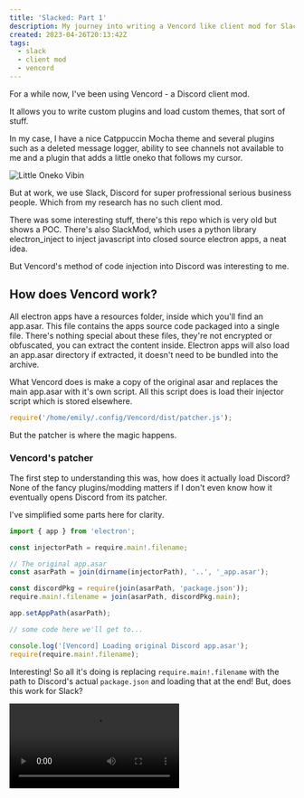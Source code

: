 ```yaml
---
title: 'Slacked: Part 1'
description: My journey into writing a Vencord like client mod for Slack
created: 2023-04-26T20:13:42Z
tags:
  - slack
  - client mod
  - vencord
---
```




For a while now, I've been using <Link href="https://github.com/Vendicated/Vencord">Vencord</Link> - a Discord client mod.

It allows you to write custom plugins and load custom themes, that sort of stuff.

In my case, I have a nice <Link href="https://github.com/catppuccin/discord">Catppuccin Mocha</Link> theme and several plugins such as a deleted message logger, ability to see channels not available to me and a plugin that adds a little oneko that follows my cursor.

<Image src={oneko} alt="Little Oneko Vibin" />

But at work, we use Slack, Discord for super profressional serious business people. Which from my research has no such client mod.

There was some interesting stuff, there's <Link href="https://github.com/Noskcaj19/slack-mods">this repo</Link> which is very old but shows a POC. There's also <Link href="https://dev.to/f53/adding-a-custom-css-menu-to-slack-1090">SlackMod</Link>,
which uses a python library electron_inject to inject javascript into closed source electron apps, a neat idea.

But Vencord's method of code injection into Discord was interesting to me.

## How does Vencord work?

All electron apps have a resources folder, inside which you'll find an app.asar. This file contains the apps source code packaged into a single file. There's nothing special about these files, they're not encrypted or obfuscated, you can extract the content inside.
Electron apps will also load an app.asar directory if extracted, it doesn't need to be bundled into the archive.

What Vencord does is make a copy of the original asar and replaces the main app.asar with it's own script. All this script does is load their injector script which is stored elsewhere.

```js
require('/home/emily/.config/Vencord/dist/patcher.js');
```

But the patcher is where the magic happens.

### Vencord's patcher

The first step to understanding this was, how does it actually load Discord? None of the fancy plugins/modding matters if I don't even know how it eventually opens Discord from its patcher.

I've simplified some parts here for clarity.

```ts filename=test.js
import { app } from 'electron';

const injectorPath = require.main!.filename;

// The original app.asar
const asarPath = join(dirname(injectorPath), '..', '_app.asar');

const discordPkg = require(join(asarPath, 'package.json'));
require.main!.filename = join(asarPath, discordPkg.main);

app.setAppPath(asarPath);

// some code here we'll get to...

console.log('[Vencord] Loading original Discord app.asar');
require(require.main!.filename);
```

Interesting! So all it's doing is replacing `require.main!.filename` with the path to Discord's actual `package.json` and loading that at the end! But, does this work for Slack?

<Video src={notWorking} alt="Uhhh kinda?" />

It started! Which is a good sign, the code runs but it seems to exit for some reason.

To debug this, I had to delve into Slack's minified source code :D

Inside that mess I searched for all `process.exit(0)` as the exit code was 0, until I found the culprit!

```js
b.app.requestSingleInstanceLock() || oe.app.exit(0), process.exit(0);
```

Inside of `main.bundle.js` `requestSingleInstanceLock` appears to fail, I suppose this is because technically I am running two instances? My script and then Slack's actual code? So, let's replace this part with sed.

```shell
sed 's/||oe.app.exit(0),process.exit(0)//g' -i main.bundle.js
```

<Video src={working} alt="It's alive!" />

This skeleton code now boots into slack via our script! This is where the fun starts.

```ts
import { dirname, join } from 'path';
import { app } from 'electron';

const injectorPath = require.main!.filename;

const asarPath = join(dirname(injectorPath), '..', '_app.asar');

const slackPackage = require(join(asarPath, 'package.json'));
require.main!.filename = join(asarPath, slackPackage.main);

// @ts-ignore
app.setAppPath(asarPath);

require(require.main!.filename);
```

## Opening Chrome Dev Tools on Startup

Let's start with something simple, how can we trigger the dev tools on startup?

Looking through the rest of Vencord's patcher, I see that it creates a `BrowserWindow` class that extends `electron.BrowserWindow`. It only provides an implementation for the constructor and a lot of that isn't relevant for us right now. The interesting part is this `initIpc(this)` function, but we'll come back to that.

Let's create our `BrowserWindow` class like so.

```ts
// @ts-ignore
app.setAppPath(asarPath);

const initIpc = (window: electron.BrowserWindow) => {};

class BrowserWindow extends electron.BrowserWindow {
	constructor(options: BrowserWindowConstructorOptions) {
		super(options);
		initIpc(this);
	}
}

require(require.main!.filename);
```

After which we copy over all of the methods and properties on the original `electron.BrowserWindow` to our new window class.

```ts
Object.assign(BrowserWindow, electron.BrowserWindow);
```

And then we also have to replace electrons `BrowserWindow` exports.

```ts
const electronPath = require.resolve('electron');
delete require.cache[electronPath]!.exports;
require.cache[electronPath]!.exports = {
	...electron,
	BrowserWindow
};
```

That's it! Surprisingly simple when viewed from our perspective, but I would've never figured this out without some serious time and research, so thanks V.

Heading back to that `initIpc` function, we passed along our custom `BrowserWindow` instance to that function. With electron you can programmatically open devtools from that `BrowserWindow` instance, let's try it.

```ts
const initIpc = (window: electron.BrowserWindow) => {
	window.webContents.openDevTools();
};
```

Annnnnnnnd...

<Video src={devtools} alt="There he is! Mr. Devtools" />

Wowie, we did it! We can now execute custom code automatically within a Slack desktop client :D

But how does Vencord's text replacement plugin system work? Can we implement it with our mod? What about loading custom themes? That's for part 2.
